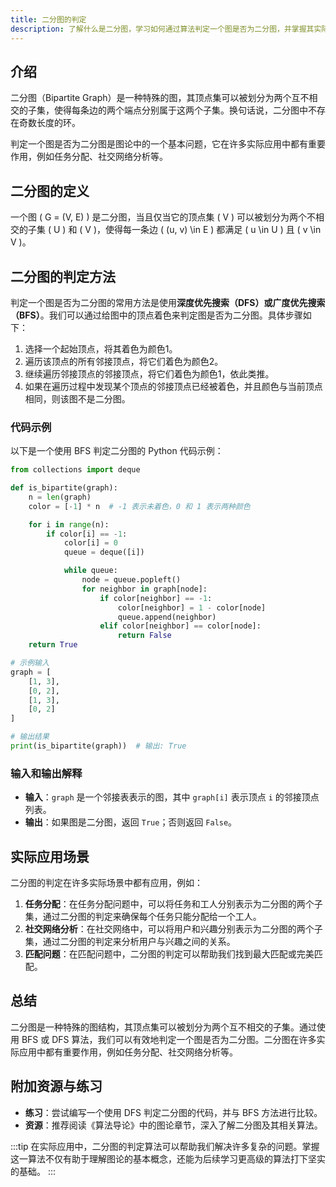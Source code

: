 ```yaml
---
title: 二分图的判定
description: 了解什么是二分图，学习如何通过算法判定一个图是否为二分图，并掌握其实际应用场景。
---
```


## 介绍

二分图（Bipartite Graph）是一种特殊的图，其顶点集可以被划分为两个互不相交的子集，使得每条边的两个端点分别属于这两个子集。换句话说，二分图中不存在奇数长度的环。

判定一个图是否为二分图是图论中的一个基本问题，它在许多实际应用中都有重要作用，例如任务分配、社交网络分析等。

## 二分图的定义

一个图 \( G = (V, E) \) 是二分图，当且仅当它的顶点集 \( V \) 可以被划分为两个不相交的子集 \( U \) 和 \( V \)，使得每一条边 \( (u, v) \in E \) 都满足 \( u \in U \) 且 \( v \in V \)。

## 二分图的判定方法

判定一个图是否为二分图的常用方法是使用**深度优先搜索（DFS）**或**广度优先搜索（BFS）**。我们可以通过给图中的顶点着色来判定图是否为二分图。具体步骤如下：

1. 选择一个起始顶点，将其着色为颜色1。
2. 遍历该顶点的所有邻接顶点，将它们着色为颜色2。
3. 继续遍历邻接顶点的邻接顶点，将它们着色为颜色1，依此类推。
4. 如果在遍历过程中发现某个顶点的邻接顶点已经被着色，并且颜色与当前顶点相同，则该图不是二分图。

### 代码示例

以下是一个使用 BFS 判定二分图的 Python 代码示例：

```python
from collections import deque

def is_bipartite(graph):
    n = len(graph)
    color = [-1] * n  # -1 表示未着色，0 和 1 表示两种颜色

    for i in range(n):
        if color[i] == -1:
            color[i] = 0
            queue = deque([i])

            while queue:
                node = queue.popleft()
                for neighbor in graph[node]:
                    if color[neighbor] == -1:
                        color[neighbor] = 1 - color[node]
                        queue.append(neighbor)
                    elif color[neighbor] == color[node]:
                        return False
    return True

# 示例输入
graph = [
    [1, 3],
    [0, 2],
    [1, 3],
    [0, 2]
]

# 输出结果
print(is_bipartite(graph))  # 输出: True
```

### 输入和输出解释

- **输入**：`graph` 是一个邻接表表示的图，其中 `graph[i]` 表示顶点 `i` 的邻接顶点列表。
- **输出**：如果图是二分图，返回 `True`；否则返回 `False`。

## 实际应用场景

二分图的判定在许多实际场景中都有应用，例如：

1. **任务分配**：在任务分配问题中，可以将任务和工人分别表示为二分图的两个子集，通过二分图的判定来确保每个任务只能分配给一个工人。
2. **社交网络分析**：在社交网络中，可以将用户和兴趣分别表示为二分图的两个子集，通过二分图的判定来分析用户与兴趣之间的关系。
3. **匹配问题**：在匹配问题中，二分图的判定可以帮助我们找到最大匹配或完美匹配。

## 总结

二分图是一种特殊的图结构，其顶点集可以被划分为两个互不相交的子集。通过使用 BFS 或 DFS 算法，我们可以有效地判定一个图是否为二分图。二分图在许多实际应用中都有重要作用，例如任务分配、社交网络分析等。

## 附加资源与练习

- **练习**：尝试编写一个使用 DFS 判定二分图的代码，并与 BFS 方法进行比较。
- **资源**：推荐阅读《算法导论》中的图论章节，深入了解二分图及其相关算法。

:::tip
在实际应用中，二分图的判定算法可以帮助我们解决许多复杂的问题。掌握这一算法不仅有助于理解图论的基本概念，还能为后续学习更高级的算法打下坚实的基础。
:::